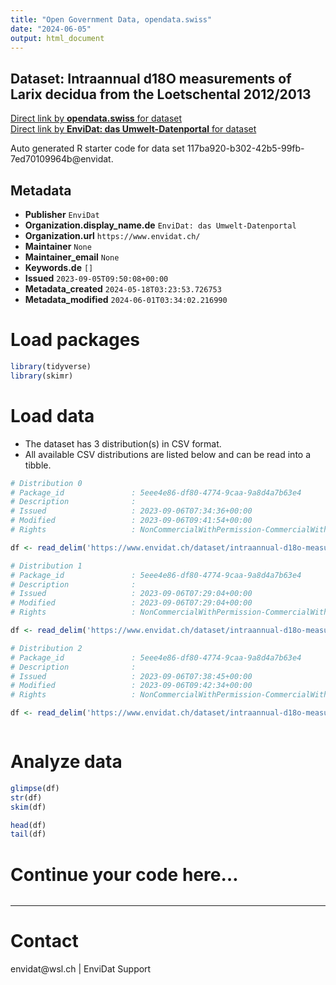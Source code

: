 ```yaml
---
title: "Open Government Data, opendata.swiss"
date: "2024-06-05"
output: html_document
---
```


## Dataset: Intraannual d18O measurements of Larix decidua from the Loetschental 2012/2013



[Direct link by **opendata.swiss** for dataset](https://opendata.swiss/de/dataset/intraannual-d18o-measurements-of-larix-decidua-from-the-loetschental-2012-2013)<br>
[Direct link by **EnviDat: das Umwelt-Datenportal** for dataset](https://www.envidat.ch/#/metadata/intraannual-d18o-measurements-of-larix-decidua-from-the-loetschental)

Auto generated R starter code for data set 117ba920-b302-42b5-99fb-7ed70109964b@envidat.

## Metadata

- **Publisher** `EnviDat`
- **Organization.display_name.de** `EnviDat: das Umwelt-Datenportal`
- **Organization.url** `https://www.envidat.ch/`
- **Maintainer** `None`
- **Maintainer_email** `None`
- **Keywords.de** `[]`
- **Issued** `2023-09-05T09:50:08+00:00`
- **Metadata_created** `2024-05-18T03:23:53.726753`
- **Metadata_modified** `2024-06-01T03:34:02.216990`


# Load packages

```r

library(tidyverse)
library(skimr)

```

# Load data

-   The dataset has 3 distribution(s) in CSV format.
-   All available CSV distributions are listed below and can be read into a tibble.

```r

# Distribution 0
# Package_id               : 5eee4e86-df80-4774-9caa-9a8d4a7b63e4
# Description              : 
# Issued                   : 2023-09-06T07:34:36+00:00
# Modified                 : 2023-09-06T09:41:54+00:00
# Rights                   : NonCommercialWithPermission-CommercialWithPermission-ReferenceRequired

df <- read_delim('https://www.envidat.ch/dataset/intraannual-d18o-measurements-of-larix-decidua-from-the-loetschental/resource/66e07cce-5866-4333-aec1-663862dca75f')

# Distribution 1
# Package_id               : 5eee4e86-df80-4774-9caa-9a8d4a7b63e4
# Description              : 
# Issued                   : 2023-09-06T07:29:04+00:00
# Modified                 : 2023-09-06T07:29:04+00:00
# Rights                   : NonCommercialWithPermission-CommercialWithPermission-ReferenceRequired

df <- read_delim('https://www.envidat.ch/dataset/intraannual-d18o-measurements-of-larix-decidua-from-the-loetschental/resource/8219db12-f157-42b7-bc7d-c31127eeae27')

# Distribution 2
# Package_id               : 5eee4e86-df80-4774-9caa-9a8d4a7b63e4
# Description              : 
# Issued                   : 2023-09-06T07:38:45+00:00
# Modified                 : 2023-09-06T09:42:34+00:00
# Rights                   : NonCommercialWithPermission-CommercialWithPermission-ReferenceRequired

df <- read_delim('https://www.envidat.ch/dataset/intraannual-d18o-measurements-of-larix-decidua-from-the-loetschental/resource/52643369-b585-4ae5-af08-aefbbabfe447')



```

# Analyze data

```r

glimpse(df)
str(df)
skim(df)

head(df)
tail(df)

```

# Continue your code here...

```r

```

------------------------------------------------------------------------

# Contact

envidat@wsl.ch | EnviDat Support
